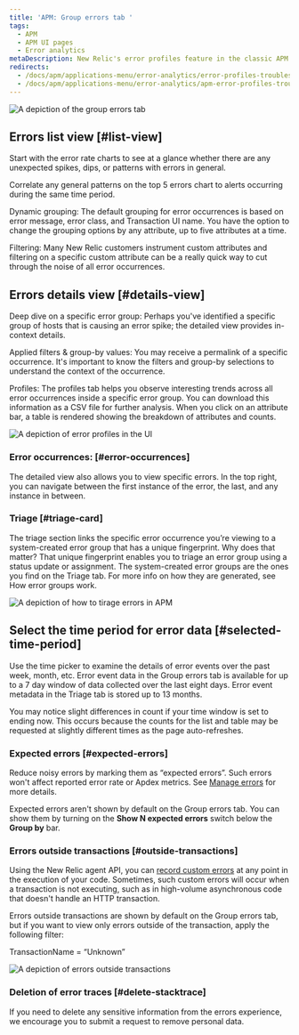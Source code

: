 ```yaml
---
title: 'APM: Group errors tab '
tags:
  - APM
  - APM UI pages
  - Error analytics
metaDescription: New Relic's error profiles feature in the classic APM view shows trends and anomalies that help you compare and troubleshoot error events.
redirects:
  - /docs/apm/applications-menu/error-analytics/error-profiles-troubleshoot-trends
  - /docs/apm/applications-menu/error-analytics/apm-error-profiles-troubleshoot-trends
---
```







<img
  title="group errors tab"
  alt="A depiction of the group errors tab"
  src={apmGroupErrorsTab}
/>

## Errors list view  [#list-view]

Start with the error rate charts to see at a glance whether there are any unexpected spikes, dips, or patterns with errors in general.

Correlate any general patterns on the top 5 errors chart to alerts occurring during the same time period.
	
Dynamic grouping: The default grouping for error occurrences is based on error message, error class, and Transaction UI name. You have the option to change the grouping options by any attribute, up to five attributes at a time.

Filtering: Many New Relic customers instrument custom attributes and filtering on a specific custom attribute can be a really quick way to cut through the noise of all error occurrences. 

## Errors details view [#details-view]

Deep dive on a specific error group: Perhaps you've identified a specific group of hosts that is causing an error spike; the detailed view provides in-context details.

Applied filters & group-by values: You may receive a permalink of a specific occurrence. It's important to know the filters and group-by selections to understand the context of the occurrence. 

Profiles: 
The profiles tab helps you observe interesting trends across all error occurrences inside a specific error group. You can download this information as a CSV file for further analysis. When you click on an attribute bar, a table is rendered showing the breakdown of attributes and counts.

<img
  title="error profiles"
  alt="A depiction of error profiles in the UI"
  src={apmErrorProfiles}
/>

### Error occurrences: [#error-occurrences]

The detailed view also allows you to view specific errors. In the top right, you can navigate between the first instance of the error, the last, and any instance in between.

### Triage [#triage-card]

The triage section links the specific error occurrence you’re viewing to a system-created error group that has a unique fingerprint. Why does that matter? That unique fingerprint  enables you to triage an error group using a status update or assignment. The system-created error groups are the ones you find on the Triage tab. For more info on how they are generated, see How error groups work.

<img
  title="triage errors"
  alt="A depiction of how to tirage errors in APM"
  src={apmTriageErrors}
/>

## Select the time period for error data [#selected-time-period]

Use the time picker to examine the details of error events over the past week, month, etc. 
Error event data in the Group errors tab is available for up to a 7 day window of data collected over the last eight days. 
Error event metadata in the Triage tab is stored up to 13 months. 

You may notice slight differences in count if your time window is set to ending now. This occurs because the counts for the list and table may be requested at slightly different times as the page auto-refreshes.	

### Expected errors [#expected-errors]


Reduce noisy errors by marking them as “expected errors”. Such errors won't affect reported error rate or Apdex metrics. See [Manage errors](/docs/agents/manage-apm-agents/agent-data/manage-errors-apm-collect-ignore-or-mark-expected#expected) for more details.

Expected errors aren't shown by default on the Group errors tab. You can show them by turning on the **Show N expected errors** switch below the **Group by** bar.


### Errors outside transactions [#outside-transactions]

Using the New Relic agent API, you can [record custom errors](/docs/agents/manage-apm-agents/agent-data/manage-errors-apm-collect-ignore-or-mark-expected#error-collection) at any point in the execution of your code. Sometimes, such custom errors will occur when a transaction is not executing, such as in high-volume asynchronous code that doesn't handle an HTTP transaction.

Errors outside transactions are shown by default on the Group errors tab, but if you want to view only errors outside of the transaction, apply the following filter: 

TransactionName = “Unknown” 

<img
  title="errors outside transactions"
  alt="A depiction of errors outside transactions"
  src={apmErrorsOutsideTransactions}
/>

### Deletion of error traces [#delete-stacktrace]

If you need to delete any sensitive information from the errors experience, we encourage you to submit a request to remove personal data. 
